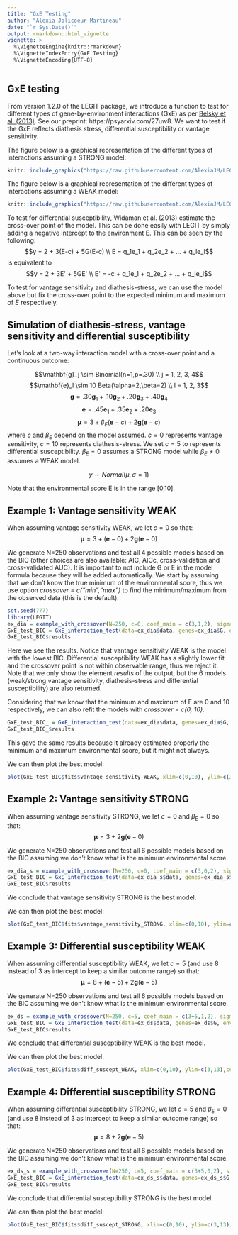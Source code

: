 ---
title: "GxE Testing"
author: "Alexia Jolicoeur-Martineau"
date: "`r Sys.Date()`"
output: rmarkdown::html_vignette
vignette: >
  %\VignetteEngine{knitr::rmarkdown}
  %\VignetteIndexEntry{GxE Testing}
  %\VignetteEncoding{UTF-8}
---

## GxE testing

From version 1.2.0 of the LEGIT package, we introduce a function to test for different types of gene-by-environment interactions (GxE) as per [Belsky et al. (2013)](https://www.researchgate.net/publication/256600905_FormalGXEtestJCPP2013). See our preprint: https://psyarxiv.com/27uw8. We want to test if the GxE reflects diathesis stress, differential susceptibility or vantage sensitivity.


The figure below is a graphical representation of the different types of interactions assuming a STRONG model:
```{r, out.width = "700px"}
knitr::include_graphics("https://raw.githubusercontent.com/AlexiaJM/LEGIT/master/images/GxE_testing_strong.png")
```

The figure below is a graphical representation of the different types of interactions assuming a WEAK model:
```{r, out.width = "700px"}
knitr::include_graphics("https://raw.githubusercontent.com/AlexiaJM/LEGIT/master/images/GxE_testing_weak.png")
```

To test for differential susceptibility, Widaman et al. (2013) estimate the cross-over point of the model. This can be done easily with LEGIT by simply adding a negative intercept to the environment E. This can be seen by the following:
$$y = 2 + 3(E-c) + 5G(E-c) \\ E = q_1e_1 + q_2e_2 + ... + q_le_l$$
is equivalent to
$$y = 2 + 3E' + 5GE' \\ E' = -c + q_1e_1 + q_2e_2 + ... + q_le_l$$

To test for vantage sensitivity and diathesis-stress, we can use the model above but fix the cross-over point to the expected minimum and maximum of $E$ respectively.

## Simulation of diathesis-stress, vantage sensitivity and differential susceptibility

Let's look at a two-way interaction model with a cross-over point and a continuous outcome:

$$\mathbf{g}_j \sim Binomial(n=1,p=.30) \\ j = 1, 2, 3, 4$$
$$\mathbf{e}_l  \sim 10 Beta(\alpha=2,\beta=2) \\ l = 1, 2, 3$$
$$\mathbf{g} = .30\mathbf{g}_1 + .10\mathbf{g}_2 + .20\mathbf{g}_3 + .40\mathbf{g}_4 $$
$$ \mathbf{e} = .45\mathbf{e}_1 + .35\mathbf{e}_2 + .20\mathbf{e}_3$$
$$\mathbf{\mu} = 3 + \beta_E(\mathbf{e}-c) + 2\mathbf{g}(\mathbf{e}-c) $$ 
where $c$ and $\beta_E$ depend on the model assumed. $c = 0$ represents vantage sensitivity, $c = 10$ represents diathesis-stress. We set $c=5$ to represents differential susceptibility. $\beta_E = 0$ assumes a STRONG model while $\beta_E \ne 0$ assumes a WEAK model.

$$ y \sim Normal(\mu,\sigma=1)$$

Note that the environmental score E is in the range [0,10].

## Example 1: Vantage sensitivity WEAK

When assuming vantage sensitivity WEAK, we let $c=0$ so that:
$$\mathbf{\mu} = 3 + (\mathbf{e}-0) + 2\mathbf{g}(\mathbf{e}-0) $$ 

We generate N=250 observations and test all 4 possible models based on the BIC (other choices are also available: AIC, AICc, cross-validation and cross-validated AUC). It is important to not include G or E in the model formula because they will be added automatically. We start by assuming that we don't know the true minimum of the environmental score, thus we use option *crossover = c("min","max")* to find the minimum/maximum from the observed data (this is the default). 
```{r}
set.seed(777)
library(LEGIT)
ex_dia = example_with_crossover(N=250, c=0, coef_main = c(3,1,2), sigma=1, seed=7)
GxE_test_BIC = GxE_interaction_test(data=ex_dia$data, genes=ex_dia$G, env=ex_dia$E, formula_noGxE = y ~ 1, crossover = c("min","max"), criterion="BIC")
GxE_test_BIC$results
```
Here we see the results. Notice that vantage sensitivity WEAK is the model with the lowest BIC. Differential susceptibility WEAK has a slightly lower fit and the crossover point is not within observable range, thus we reject it. Note that we only show the element *results* of the output, but the 6 models (weak/strong vantage sensitivity, diathesis-stress and differential susceptibility) are also returned.

Considering that we know that the minimum and maximum of E are 0 and 10 respectively, we can also refit the models with *crossover = c(0, 10)*.
```{r}
GxE_test_BIC_ = GxE_interaction_test(data=ex_dia$data, genes=ex_dia$G, env=ex_dia$E, formula_noGxE = y ~ 1, crossover = c(0, 10), criterion="BIC")
GxE_test_BIC_$results
```
This gave the same results because it already estimated properly the minimum and maximum environmental score, but it might not always.

We can then plot the best model:
```{r fig1, fig.height = 5, fig.width = 5}
plot(GxE_test_BIC$fits$vantage_sensitivity_WEAK, xlim=c(0,10), ylim=c(3,13),cex.leg=1.4, cex.axis=1.5, cex.lab=1.5)
```

## Example 2: Vantage sensitivity STRONG

When assuming vantage sensitivity STRONG, we let $c=0$ and $\beta_E=0$ so that:
$$\mathbf{\mu} = 3 + 2\mathbf{g}(\mathbf{e}-0) $$ 

We generate N=250 observations and test all 6 possible models based on the BIC assuming we don't know what is the minimum environmental score.
```{r}
ex_dia_s = example_with_crossover(N=250, c=0, coef_main = c(3,0,2), sigma=1, seed=7)
GxE_test_BIC = GxE_interaction_test(data=ex_dia_s$data, genes=ex_dia_s$G, env=ex_dia_s$E, formula_noGxE = y ~ 1, crossover = c("min","max"), criterion="BIC")
GxE_test_BIC$results
```
We conclude that vantage sensitivity STRONG is the best model.

We can then plot the best model:
```{r fig2, fig.height = 5, fig.width = 5}
plot(GxE_test_BIC$fits$vantage_sensitivity_STRONG, xlim=c(0,10), ylim=c(3,13),cex.leg=1.4, cex.axis=1.5, cex.lab=1.5)
```

## Example 3: Differential susceptibility WEAK

When assuming differential susceptibility WEAK, we let $c=5$ (and use 8 instead of 3 as intercept to keep a similar outcome range) so that:
$$\mathbf{\mu} = 8 + (\mathbf{e}-5) + 2\mathbf{g}(\mathbf{e}-5) $$ 

We generate N=250 observations and test all 6 possible models based on the BIC assuming we don't know what is the minimum environmental score.
```{r}
ex_ds = example_with_crossover(N=250, c=5, coef_main = c(3+5,1,2), sigma=1, seed=7)
GxE_test_BIC = GxE_interaction_test(data=ex_ds$data, genes=ex_ds$G, env=ex_ds$E, formula_noGxE = y ~ 1, crossover = c("min","max"), criterion="BIC")
GxE_test_BIC$results
```
We conclude that differential susceptibility WEAK is the best model.

We can then plot the best model:
```{r fig3, fig.height = 5, fig.width = 5}
plot(GxE_test_BIC$fits$diff_suscept_WEAK, xlim=c(0,10), ylim=c(3,13),cex.leg=1.4, cex.axis=1.5, cex.lab=1.5)
```

## Example 4: Differential susceptibility STRONG

When assuming differential susceptibility STRONG, we let $c=5$ and $\beta_E=0$ (and use 8 instead of 3 as intercept to keep a similar outcome range) so that:
$$\mathbf{\mu} = 8 + 2\mathbf{g}(\mathbf{e}-5) $$ 

We generate N=250 observations and test all 6 possible models based on the BIC assuming we don't know what is the minimum environmental score.
```{r}
ex_ds_s = example_with_crossover(N=250, c=5, coef_main = c(3+5,0,2), sigma=1, seed=7)
GxE_test_BIC = GxE_interaction_test(data=ex_ds_s$data, genes=ex_ds_s$G, env=ex_ds_s$E, formula_noGxE = y ~ 1, crossover = c("min","max"), criterion="BIC")
GxE_test_BIC$results
```
We conclude that differential susceptibility STRONG is the best model.

We can then plot the best model:
```{r fig4, fig.height = 5, fig.width = 5}
plot(GxE_test_BIC$fits$diff_suscept_STRONG, xlim=c(0,10), ylim=c(3,13),cex.leg=1.4, cex.axis=1.5, cex.lab=1.5)
```
